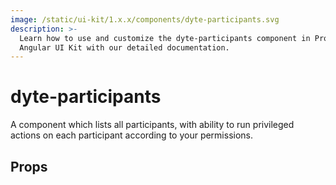 ```yaml
---
image: /static/ui-kit/1.x.x/components/dyte-participants.svg
description: >-
  Learn how to use and customize the dyte-participants component in ProductDB's
  Angular UI Kit with our detailed documentation.
---
```


# dyte-participants

A component which lists all participants, with ability to
run privileged actions on each participant according to your permissions.

## Props

<PropsTable of="dyte-participants" />

<head>
  <title>Angular UI Kit dyte-participants</title>
</head>
